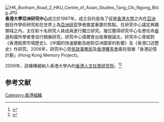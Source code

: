 {{update|time=2011-07-24}}

[[File:HK_Bonham_Road_2_HKU_Centre_of_Asian_Studies_Tang_Chi_Ngong_Bldg.JPG|thumb]]
'''香港大學亞洲研究中心'''成立於1967年。成立目的是為了促進[[香港大學|香港大學]]之內在[[亞洲|亞洲]]題目作學術研究和在世界上為[[亞洲研究|亞洲研究]]學者擔當重要的焦點。在研究中心議定興趣領域之內，主任和十名研究人員成員進行獨立研究。幾位獲得研究中心名譽任命[[香港|香港]]和國外學者會自行開展研究。研究中心偶爾會出版專題論文。研究中心曾經對《香港股票市場歷史》、《中國的快速變動及她對亞洲國家的影響》及《香港口述歷史》作研究。2006年，研究中心受[[民政事務局|民政事務局]]及[[香港賽馬會|香港賽馬會]]委託發展「香港記憶計劃」(Hong Kong Memory Project)。

2009年，該機構被納入香港大學內的[[香港人文社會研究所|香港人文社會研究所]]。<ref>{{cite web|title=Former Centre of Asian Studies|url=http://www.hkihss.hku.hk/en/about_hkihss/about_us/cas/|website=Hong Kong Institute for the Humanities and Social Sciences|accessdate=2018-01-24|archive-url=https://web.archive.org/web/20180125015345/http://www.hkihss.hku.hk/en/about_hkihss/about_us/cas/|archive-date=2018-01-25|dead-url=yes}}</ref><ref>{{cite web|url=https://www.hkihss.hku.hk/filemanager/content/pdf/cas/2008_2009.pdf|title=Annual Report 2008-2009|publisher=Centre of Asian Studies, Hong Kong Institute for the Humanities & Social Sciences, The University of Hong Kong|date=2009|archive-url=https://web.archive.org/web/20210114034954/https://www.hkihss.hku.hk/filemanager/content/pdf/cas/2008_2009.pdf|archive-date=2021|dead-url=no}}</ref>

==参考文献==
{{Reflist}}

{{香港大學|亞}}
{{香港法定古蹟}}

[[Category:香港組織|Category:香港組織]]